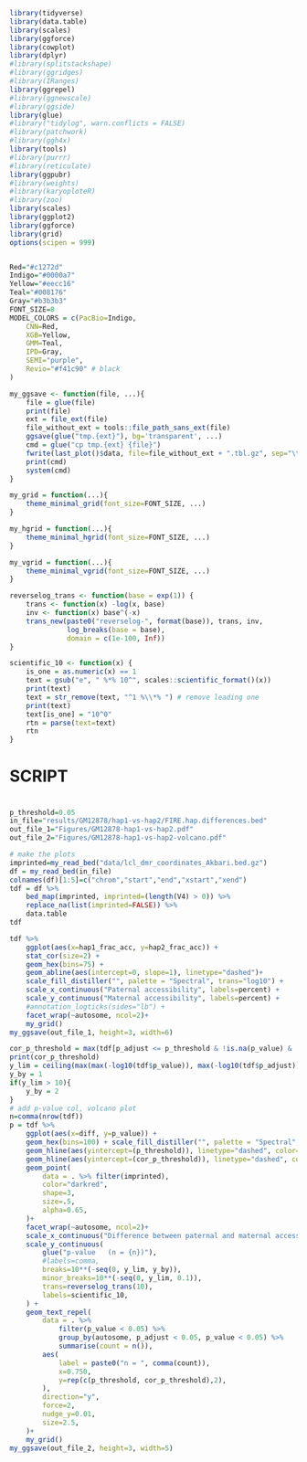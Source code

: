 ```r
library(tidyverse)
library(data.table)
library(scales)
library(ggforce)
library(cowplot)
library(dplyr)
#library(splitstackshape)
#library(ggridges)
#library(IRanges)
library(ggrepel)
#library(ggnewscale)
#library(ggside)
library(glue)
#library("tidylog", warn.conflicts = FALSE)
#library(patchwork)
#library(ggh4x)
library(tools)
#library(purrr)
#library(reticulate)
library(ggpubr)
#library(weights)
#library(karyoploteR)
#library(zoo)
library(scales)
library(ggplot2)
library(ggforce)
library(grid)
options(scipen = 999)


Red="#c1272d"
Indigo="#0000a7"
Yellow="#eecc16"
Teal="#008176"
Gray="#b3b3b3"
FONT_SIZE=8
MODEL_COLORS = c(PacBio=Indigo, 
    CNN=Red,  
    XGB=Yellow,
    GMM=Teal,
    IPD=Gray,
    SEMI="purple",
    Revio="#f41c90" # black
)

my_ggsave <- function(file, ...){
    file = glue(file)
    print(file)
    ext = file_ext(file)
    file_without_ext = tools::file_path_sans_ext(file)
    ggsave(glue("tmp.{ext}"), bg='transparent', ...)
    cmd = glue("cp tmp.{ext} {file}")
    fwrite(last_plot()$data, file=file_without_ext + ".tbl.gz", sep="\t")
    print(cmd)
    system(cmd)
}

my_grid = function(...){
    theme_minimal_grid(font_size=FONT_SIZE, ...)
} 

my_hgrid = function(...){
    theme_minimal_hgrid(font_size=FONT_SIZE, ...)
} 

my_vgrid = function(...){
    theme_minimal_vgrid(font_size=FONT_SIZE, ...)
} 

reverselog_trans <- function(base = exp(1)) {
    trans <- function(x) -log(x, base)
    inv <- function(x) base^(-x)
    trans_new(paste0("reverselog-", format(base)), trans, inv, 
              log_breaks(base = base), 
              domain = c(1e-100, Inf))
}

scientific_10 <- function(x) {
    is_one = as.numeric(x) == 1
    text = gsub("e", " %*% 10^", scales::scientific_format()(x))
    print(text)
    text = str_remove(text, "^1 %\\*% ") # remove leading one 
    print(text)
    text[is_one] = "10^0"
    rtn = parse(text=text)
    rtn
}
```

#
#
# SCRIPT
#
#
```r
p_threshold=0.05
in_file="results/GM12878/hap1-vs-hap2/FIRE.hap.differences.bed"
out_file_1="Figures/GM12878-hap1-vs-hap2.pdf"
out_file_2="Figures/GM12878-hap1-vs-hap2-volcano.pdf"

# make the plots
imprinted=my_read_bed("data/lcl_dmr_coordinates_Akbari.bed.gz")
df = my_read_bed(in_file) 
colnames(df)[1:5]=c("chrom","start","end","xstart","xend")
tdf = df %>%
    bed_map(imprinted, imprinted=(length(V4) > 0)) %>%
    replace_na(list(imprinted=FALSE)) %>%
    data.table
tdf

tdf %>%
    ggplot(aes(x=hap1_frac_acc, y=hap2_frac_acc)) +
    stat_cor(size=2) +
    geom_hex(bins=75) +
    geom_abline(aes(intercept=0, slope=1), linetype="dashed")+
    scale_fill_distiller("", palette = "Spectral", trans="log10") +
    scale_x_continuous("Paternal accessibility", labels=percent) +
    scale_y_continuous("Maternal accessibility", labels=percent) +
    #annotation_logticks(sides="lb") +
    facet_wrap(~autosome, ncol=2)+
    my_grid()
my_ggsave(out_file_1, height=3, width=6)

cor_p_threshold = max(tdf[p_adjust <= p_threshold & !is.na(p_value) & !is.na(p_adjust) ]$p_value)
print(cor_p_threshold)
y_lim = ceiling(max(max(-log10(tdf$p_value)), max(-log10(tdf$p_adjust)))) 
y_by = 1 
if(y_lim > 10){
    y_by = 2
}
# add p-value col, volcano plot
n=comma(nrow(tdf))
p = tdf %>%
    ggplot(aes(x=diff, y=p_value)) +
    geom_hex(bins=100) + scale_fill_distiller("", palette = "Spectral", trans="log10") +
    geom_hline(aes(yintercept=(p_threshold)), linetype="dashed", color="darkblue")+
    geom_hline(aes(yintercept=(cor_p_threshold)), linetype="dashed", color="darkred")+
    geom_point(
        data = . %>% filter(imprinted),
        color="darkred",
        shape=3,
        size=.5,
        alpha=0.65,
    )+
    facet_wrap(~autosome, ncol=2)+
    scale_x_continuous("Difference between paternal and maternal accessibility", labels=percent) +
    scale_y_continuous(
        glue("p-value   (n = {n})"), 
        #labels=comma,
        breaks=10**(-seq(0, y_lim, y_by)),
        minor_breaks=10**(-seq(0, y_lim, 0.1)),
        trans=reverselog_trans(10),
        labels=scientific_10,
    ) + 
    geom_text_repel(
        data = . %>% 
            filter(p_value < 0.05) %>%
            group_by(autosome, p_adjust < 0.05, p_value < 0.05) %>%
            summarise(count = n()),
        aes(
            label = paste0("n = ", comma(count)),
            x=0.750, 
            y=rep(c(p_threshold, cor_p_threshold),2),
        ),
        direction="y",
        force=2,
        nudge_y=0.01,
        size=2.5,
    )+
    my_grid()
my_ggsave(out_file_2, height=3, width=5)

```